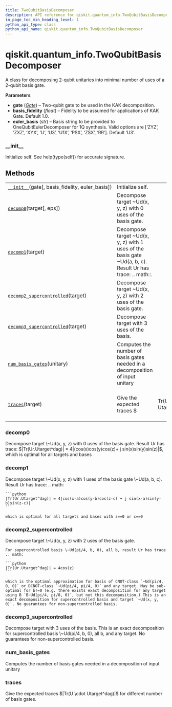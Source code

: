 ```yaml
---
title: TwoQubitBasisDecomposer
description: API reference for qiskit.quantum_info.TwoQubitBasisDecomposer
in_page_toc_min_heading_level: 1
python_api_type: class
python_api_name: qiskit.quantum_info.TwoQubitBasisDecomposer
---
```


<span id="qiskit-quantum-info-twoqubitbasisdecomposer" />

# qiskit.quantum\_info.TwoQubitBasisDecomposer

<Class id="qiskit.quantum_info.TwoQubitBasisDecomposer" github="https://github.com/qiskit/qiskit/tree/stable/0.16/qiskit/quantum_info/synthesis/two_qubit_decompose.py" signature="TwoQubitBasisDecomposer(gate, basis_fidelity=1.0, euler_basis=None)">
  A class for decomposing 2-qubit unitaries into minimal number of uses of a 2-qubit basis gate.

  **Parameters**

  *   **gate** ([*Gate*](qiskit.circuit.Gate "qiskit.circuit.Gate")) – Two-qubit gate to be used in the KAK decomposition.
  *   **basis\_fidelity** (*float*) – Fidelity to be assumed for applications of KAK Gate. Default 1.0.
  *   **euler\_basis** (*str*) – Basis string to be provided to OneQubitEulerDecomposer for 1Q synthesis. Valid options are \[‘ZYZ’, ‘ZXZ’, ‘XYX’, ‘U’, ‘U3’, ‘U1X’, ‘PSX’, ‘ZSX’, ‘RR’]. Default ‘U3’.

  ### \_\_init\_\_

  <Function id="qiskit.quantum_info.TwoQubitBasisDecomposer.__init__" name="__init__" signature="__init__(gate, basis_fidelity=1.0, euler_basis=None)">
    Initialize self. See help(type(self)) for accurate signature.
  </Function>

  ## Methods

  |                                                                                                                                                                                 |                                                                                                             |                         |                                         |
  | ------------------------------------------------------------------------------------------------------------------------------------------------------------------------------- | ----------------------------------------------------------------------------------------------------------- | ----------------------- | --------------------------------------- |
  | [`__init__`](#qiskit.quantum_info.TwoQubitBasisDecomposer.__init__ "qiskit.quantum_info.TwoQubitBasisDecomposer.__init__")(gate\[, basis\_fidelity, euler\_basis])              | Initialize self.                                                                                            |                         |                                         |
  | [`decomp0`](#qiskit.quantum_info.TwoQubitBasisDecomposer.decomp0 "qiskit.quantum_info.TwoQubitBasisDecomposer.decomp0")(target\[, eps])                                         | Decompose target \~Ud(x, y, z) with 0 uses of the basis gate.                                               |                         |                                         |
  | [`decomp1`](#qiskit.quantum_info.TwoQubitBasisDecomposer.decomp1 "qiskit.quantum_info.TwoQubitBasisDecomposer.decomp1")(target)                                                 | Decompose target \~Ud(x, y, z) with 1 uses of the basis gate \~Ud(a, b, c). Result Ur has trace: .. math::. |                         |                                         |
  | [`decomp2_supercontrolled`](#qiskit.quantum_info.TwoQubitBasisDecomposer.decomp2_supercontrolled "qiskit.quantum_info.TwoQubitBasisDecomposer.decomp2_supercontrolled")(target) | Decompose target \~Ud(x, y, z) with 2 uses of the basis gate.                                               |                         |                                         |
  | [`decomp3_supercontrolled`](#qiskit.quantum_info.TwoQubitBasisDecomposer.decomp3_supercontrolled "qiskit.quantum_info.TwoQubitBasisDecomposer.decomp3_supercontrolled")(target) | Decompose target with 3 uses of the basis.                                                                  |                         |                                         |
  | [`num_basis_gates`](#qiskit.quantum_info.TwoQubitBasisDecomposer.num_basis_gates "qiskit.quantum_info.TwoQubitBasisDecomposer.num_basis_gates")(unitary)                        | Computes the number of basis gates needed in a decomposition of input unitary                               |                         |                                         |
  | [`traces`](#qiskit.quantum_info.TwoQubitBasisDecomposer.traces "qiskit.quantum_info.TwoQubitBasisDecomposer.traces")(target)                                                    | Give the expected traces \$                                                                                 | Tr(U \cdot Utarget^dag) | \$ for different number of basis gates. |

  ### decomp0

  <Function id="qiskit.quantum_info.TwoQubitBasisDecomposer.decomp0" name="decomp0" signature="static decomp0(target, eps=1e-15)">
    Decompose target \~Ud(x, y, z) with 0 uses of the basis gate. Result Ur has trace: $|Tr(Ur.Utarget^dag)| = 4|(cos(x)cos(y)cos(z)+ j sin(x)sin(y)sin(z)|$, which is optimal for all targets and bases
  </Function>

  ### decomp1

  <Function id="qiskit.quantum_info.TwoQubitBasisDecomposer.decomp1" name="decomp1" signature="decomp1(target)">
    Decompose target \~Ud(x, y, z) with 1 uses of the basis gate \~Ud(a, b, c). Result Ur has trace: .. math:

    ```python
    |Tr(Ur.Utarget^dag)| = 4|cos(x-a)cos(y-b)cos(z-c) + j sin(x-a)sin(y-b)sin(z-c)|
    ```

    which is optimal for all targets and bases with z==0 or c==0
  </Function>

  ### decomp2\_supercontrolled

  <Function id="qiskit.quantum_info.TwoQubitBasisDecomposer.decomp2_supercontrolled" name="decomp2_supercontrolled" signature="decomp2_supercontrolled(target)">
    Decompose target \~Ud(x, y, z) with 2 uses of the basis gate.

    For supercontrolled basis \~Ud(pi/4, b, 0), all b, result Ur has trace .. math:

    ```python
    |Tr(Ur.Utarget^dag)| = 4cos(z)
    ```

    which is the optimal approximation for basis of CNOT-class `~Ud(pi/4, 0, 0)` or DCNOT-class `~Ud(pi/4, pi/4, 0)` and any target. May be sub-optimal for b!=0 (e.g. there exists exact decomposition for any target using B `B~Ud(pi/4, pi/8, 0)`, but not this decomposition.) This is an exact decomposition for supercontrolled basis and target `~Ud(x, y, 0)`. No guarantees for non-supercontrolled basis.
  </Function>

  ### decomp3\_supercontrolled

  <Function id="qiskit.quantum_info.TwoQubitBasisDecomposer.decomp3_supercontrolled" name="decomp3_supercontrolled" signature="decomp3_supercontrolled(target)">
    Decompose target with 3 uses of the basis. This is an exact decomposition for supercontrolled basis \~Ud(pi/4, b, 0), all b, and any target. No guarantees for non-supercontrolled basis.
  </Function>

  ### num\_basis\_gates

  <Function id="qiskit.quantum_info.TwoQubitBasisDecomposer.num_basis_gates" name="num_basis_gates" signature="num_basis_gates(unitary)">
    Computes the number of basis gates needed in a decomposition of input unitary
  </Function>

  ### traces

  <Function id="qiskit.quantum_info.TwoQubitBasisDecomposer.traces" name="traces" signature="traces(target)">
    Give the expected traces $|Tr(U \cdot Utarget^dag)|$ for different number of basis gates.
  </Function>
</Class>

